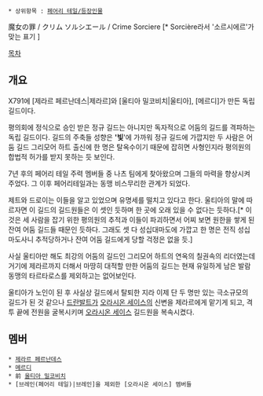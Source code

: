  * 상위항목 : [[페어리 테일/등장인물]]

魔女の罪 / クリム ソルシエール / Crime Sorciere [* Sorcière라서 '소르시에르'가 맞는 표기 ]

[[목차]]

== 개요 ==
X791에 [제라르 페르난데스|제라르]와 [울티아 밀코비치|울티아], [메르디]가 만든 독립 길드이다.

평의회에 정식으로 승인 받은 정규 길드는 아니지만 독자적으로 어둠의 길드를 격파하는 독립 길드이다. 길드의 주축들 성향은 ''''빛''''에 가까워 정규 길드에 가깝지만 두 사람은 어둠 길드 그리모어 하트 출신에 한 명은 탈옥수이기 때문에 잡히면 사형인지라 평의원의 합법적 허가를 받지 못하는 듯 보인다.

7년 후의 페어리 테일 주력 멤버들 중 나츠 팀에게 찾아왔으며 그들의 마력을 향상시켜주었다. 그 이후 페어리테일과는 동맹 비스무리한 관계가 되었다. 

제트와 드로이는 이들을 알고 있었으며 유명세를 떨치고 있다고 한다. 울티아의 말에 따르자면 이 길드의 길드원들은 이 셋인 듯하며 한 곳에 오래 있을 수 없다는 듯하다.[* 이것은 세 사람을 잡기 위한 평의원의 추적과 이들이 파괴하면서 어찌 보면 원한을 쌓게 된 잔여 어둠 길드들 때문인 듯하다. 그래도 셋 다 성십대마도에 가깝고 한 명은 전직 성십마도사니 추적당하거나 잔여 어둠 길드에게 당할 걱정은 없을 듯.]

사실 울티아만 해도 최강의 어둠의 길드인 그리모어 하트의 연옥의 칠권속의 리더였는데 거기에 제라르까지 더해서 마땅히 대적할 만한 어둠의 길드는 현재 유일하게 남은 발람 동맹의 타르타로스를 제외하고는 없어보인다. 

울티아가 노인이 된 후 사실상 길드에서 탈퇴한 지라 이제 단 두 명만 있는 극소규모의 길드가 된 것 같으나 [[드란발트]]가 [[오라시온 세이스]]의 신변을 제라르에게 맡기게 되고, 격투 끝에 전원을 굴복시키며 [[오라시온 세이스]] 길드원을 복속시켰다.

== 멤버 ==
 * [[제라르 페르난데스]]
 * [[메르디]]
 * 前 [[울티아 밀코비치]]
 * [브레인(페어리 테일)|브레인]을 제외한 [오라시온 세이스] 멤버들
